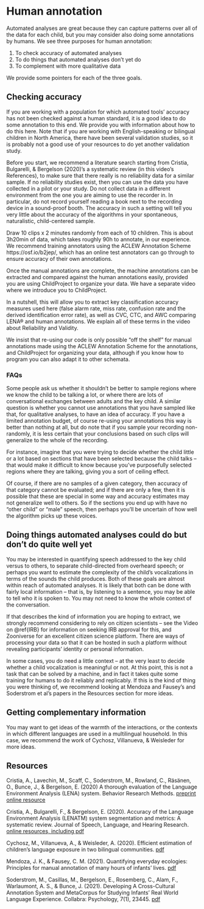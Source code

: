 # Human annotation {#humanannotation}

Automated analyses are great because they can capture patterns over all of the data for each child, but you may consider also doing some annotations by humans. We see three purposes for human annotation:

1. To check accuracy of automated analyses
2. To do things that automated analyses don't yet do
3. To complement with more qualitative data

We provide some pointers for each of the three goals.

## Checking accuracy

If you are working with a population for which automated tools' accuracy has not been checked against a human standard, it is a good idea to do some annotation to this end. We provide you with information about how to do this here. Note that if you are working with English-speaking or bilingual children in North America, there have been several validation studies, so it is probably not a good use of your resources to do yet another validation study.

Before you start, we recommend a literature search starting from Cristia, Bulgarelli, & Bergelson (2020)’s a systematic review (in this video's References), to make sure that there really is no  reliability data for a similar sample. If no reliability studies exist, then you can use the data you have collected in a pilot or your study. Do not collect data in a different environment from the one you are aiming to use the recorder in. In particular, do not record yourself reading a book next to the recording device in a sound-proof booth. The accuracy in such a setting will tell you very little about the accuracy of the algorithms in your spontaneous, naturalistic, child-centered sample.

Draw 10 clips x 2 minutes randomly from each of 10 children. This is about 3h20min of data, which takes roughly 90h to annotate, in our experience. We recommend training annotators using the ACLEW Annotation Scheme https://osf.io/b2jep/, which has an online test annotators can go through to ensure accuracy of their own annotations. 

Once the manual annotations are complete, the machine annotations can be extracted and compared against the human annotations easily, provided you are using ChildProject to organize your data. We have a separate video where we introduce you to ChildProject.

In a nutshell, this will allow you to extract key classification accuracy measures used here (false alarm rate, miss rate, confusion rate and the derived identification error rate), as well as CVC, CTC, and AWC comparing LENA® and human annotations. We explain all of these terms in the video about Reliability and Validity.

We insist that re-using our code is only possible “off the shelf” for manual annotations made using the ACLEW Annotation Scheme for the annotations, and ChildProject for organizing your data, although if you know how to program you can also  adapt it to other schemata.

### FAQs

Some people ask us whether it shouldn't be better to sample regions where we know the child to be talking a lot, or where there are lots of conversational exchanges between adults and the key child. A similar question is whether you cannot use annotations that you have sampled like that, for qualitative analyses, to have an idea of accuracy. If you have a limited annotation budget, of course re-using your annotations this way is better than nothing at all, but do note that if you sample your recording non-randomly, it is less certain that your conclusions based on such clips will generalize to the whole of the recording. 

For instance, imagine that you were trying to decide whether the child little or a lot based on sections that have been selected because the child talks -- that would make it difficult to know because you've purposefully selected regions where they are talking, giving you a sort of ceiling effect. 

Of course, if there are no samples of a given category, then accuracy of that category cannot be evaluated; and if there are only a few, then it is possible that these are special in some way and accuracy estimates may not generalize well to others. So if the sections you end up with have no "other child" or "male" speech, then perhaps you'll be uncertain of how well the algorithm picks up these voices. 



## Doing things automated analyses could do but don't do quite well yet

You may be interested in quantifying speech addressed to the key child versus to others, to separate child-directed from overheard speech; or perhaps you want to estimate the complexity of the child's vocalizations in terms of the sounds the child produces. Both of these goals are almost within reach of automated analyses. It is likely that both can be done with fairly local information -- that is, by listening to a sentence, you may be able to tell who it is spoken to. You may not need to know the whole context of the conversation.

If that describes the kind of information you are hoping to extract, we strongly recommend considering to rely on citizen scientists -- see the Video on \@ref{IRB} for information on seeking IRB approval for this, and Zooniverse for an excellent citizen science platform. There are ways of processing your data so that it can be hosted in such a platform without revealing participants' identity or personal information.

In some cases, you do need a little context -- at the very least to decide whether a child vocalization is meaningful or not. At this point, this is not a task that can be solved by a machine, and in fact it takes quite some training for humans to do it reliably and replicably. If this is the kind of thing you were thinking of, we recommend looking at Mendoza and Fausey's and Soderstrom et al's papers in the Resources section for more ideas.

## Getting complementary information

You may want to get ideas of the warmth of the interactions, or the contexts in which different languages are used in a multilingual household. In this case, we recommend the work of Cychosz, Villanueva, & Weisleder for more ideas.

## Resources

Cristia, A., Lavechin, M., Scaff, C., Soderstrom, M., Rowland, C., Räsänen, O., Bunce, J., & Bergelson, E. (2020) A thorough evaluation of the Language Environment Analysis (LENA) system. Behavior Research Methods. [preprint](https://osf.io/mxr8s) [online resource](https://osf.io/zdg6s/)

Cristia, A., Bulgarelli, F., & Bergelson, E. (2020). Accuracy of the Language Environment Analysis (LENATM) system segmentation and metrics: A systematic review. Journal of Speech, Language, and Hearing Research. [online resources, including pdf](https://osf.io/4nhms/)

Cychosz, M., Villanueva, A., & Weisleder, A. (2020). Efficient estimation of children's language exposure in two bilingual communities. [pdf](https://psyarxiv.com/dy6v2/download?format=pdf)

Mendoza, J. K., & Fausey, C. M. (2021). Quantifying everyday ecologies: Principles for manual annotation of many hours of infants' lives. [pdf](https://psyarxiv.com/79vwe/download?format=pdf)

Soderstrom, M., Casillas, M., Bergelson, E., Rosemberg, C., Alam, F., Warlaumont, A. S., & Bunce, J. (2021). Developing A Cross-Cultural Annotation System and MetaCorpus for Studying Infants’ Real World Language Experience. Collabra: Psychology, 7(1), 23445. [pdf](https://psyarxiv.com/bf63y/download?format=pdf)
